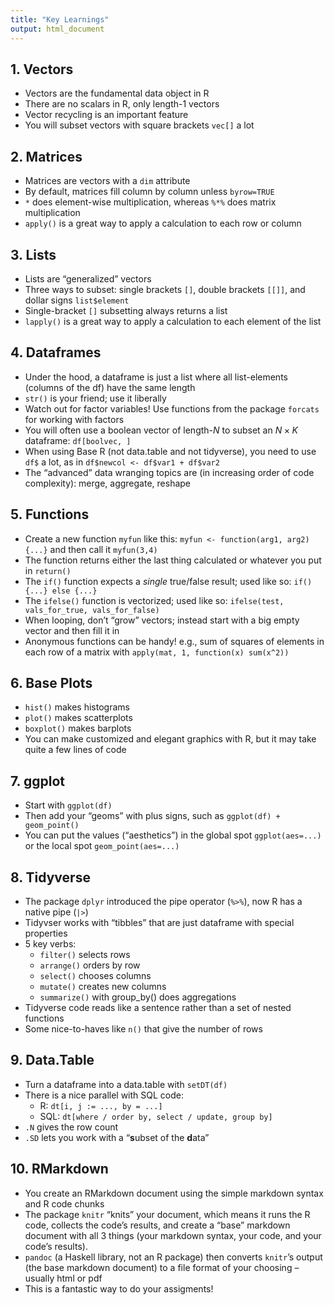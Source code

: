```yaml
---
title: "Key Learnings"
output: html_document
---
```


## 1. Vectors

- Vectors are the fundamental data object in R
- There are no scalars in R, only length-1 vectors
- Vector recycling is an important feature
- You will subset vectors with square brackets `vec[]` a lot


## 2. Matrices

- Matrices are vectors with a `dim` attribute
- By default, matrices fill column by column unless `byrow=TRUE`
- `*` does element-wise multiplication, whereas `%*%` does matrix multiplication
- `apply()` is a great way to apply a calculation to each row or column


## 3. Lists

- Lists are "generalized" vectors
- Three ways to subset: single brackets `[]`, double brackets `[[]]`, and dollar signs `list$element`
- Single-bracket `[]` subsetting always returns a list
- `lapply()` is a great way to apply a calculation to each element of the list


## 4. Dataframes

- Under the hood, a dataframe is just a list where all list-elements (columns of the df) have the same length
- `str()` is your friend; use it liberally
- Watch out for factor variables! Use functions from the package `forcats` for working with factors
- You will often use a boolean vector of length-$N$ to subset an $N \times K$ dataframe: `df[boolvec, ]`
- When using Base R (not data.table and not tidyverse), you need to use `df$` a lot, as in `df$newcol <- df$var1 + df$var2`
- The "advanced" data wranging topics are (in increasing order of code complexity): merge, aggregate, reshape


## 5. Functions

- Create a new function `myfun` like this: `myfun <- function(arg1, arg2) {...}` and then call it `myfun(3,4)`
- The function returns either the last thing calculated or whatever you put in `return()`
- The `if()` function expects a *single* true/false result; used like so: `if() {...} else {...}`
- The `ifelse()` function is vectorized; used like so: `ifelse(test, vals_for_true, vals_for_false)`
- When looping, don't "grow" vectors; instead start with a big empty vector and then fill it in
- Anonymous functions can be handy! e.g., sum of squares of elements in each row of a matrix with
    `apply(mat, 1, function(x) sum(x^2))`


## 6. Base Plots

- `hist()` makes histograms
- `plot()` makes scatterplots
- `boxplot()` makes barplots
- You can make customized and elegant graphics with R, but it may take quite a few lines of code


## 7. ggplot

- Start with `ggplot(df)`
- Then add your "geoms" with plus signs, such as `ggplot(df) + geom_point()`
- You can put the values ("aesthetics") in the global spot `ggplot(aes=...)` or the local spot `geom_point(aes=...)`


## 8. Tidyverse

- The package `dplyr` introduced the pipe operator (`%>%`), now R has a native pipe (`|>`)
- Tidyvser works with "tibbles" that are just dataframe with special properties
- 5 key verbs:
    - `filter()` selects rows
    - `arrange()` orders by row
    - `select()` chooses columns
    - `mutate()` creates new columns
    - `summarize()` with group_by() does aggregations
- Tidyverse code reads like a sentence rather than a set of nested functions
- Some nice-to-haves like `n()` that give the number of rows


## 9. Data.Table

- Turn a dataframe into a data.table with `setDT(df)`
- There is a nice parallel with SQL code:
    - R:   `dt[i, j := ..., by = ...]`
    - SQL: `dt[where / order by, select / update, group by]`
- `.N` gives the row count
- `.SD` lets you work with a "**s**ubset of the **d**ata"

## 10. RMarkdown

- You create an RMarkdown document using the simple markdown syntax and R code chunks
- The package `knitr` "knits" your document, which means it runs the R code, collects the code's results, and create a "base" markdown document with all 3 things (your markdown syntax, your code, and your code's results).
- `pandoc` (a Haskell library, not an R package) then converts `knitr`'s output (the base markdown document) to a file format of your choosing --  usually html or pdf
- This is a fantastic way to do your assigments!


